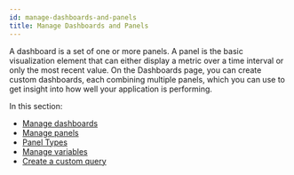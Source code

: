 ```yaml
---
id: manage-dashboards-and-panels
title: Manage Dashboards and Panels
---
```



A dashboard is a set of one or more panels. A panel is the basic visualization element that can either display a metric over a time interval or only the most recent value. On the Dashboards page, you can create custom dashboards, each combining multiple panels, which you can use to get insight into how well your application is performing.

In this section:
 - [Manage dashboards](/docs/userguide/manage-dashboards/)
 - [Manage panels](/docs/userguide/manage-panels/)
 - [Panel Types](/docs/userguide/panel-types/)
 - [Manage variables](/docs/userguide/manage-variables/)
 - [Create a custom query](/docs/userguide/create-a-custom-query/)

